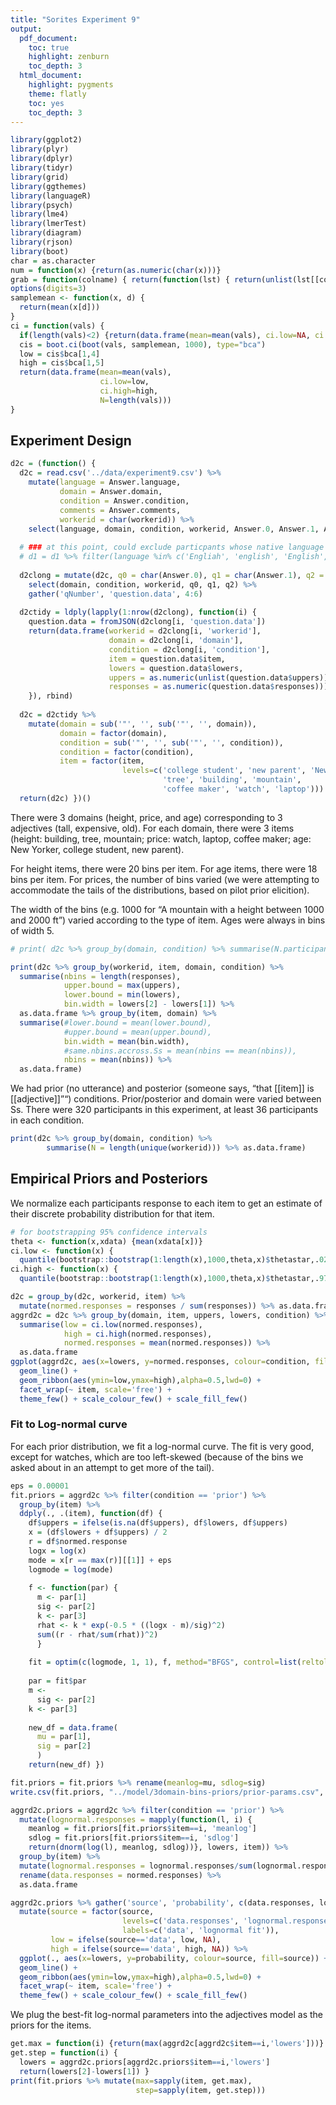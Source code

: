 ```yaml
---
title: "Sorites Experiment 9"
output:
  pdf_document:
    toc: true
    highlight: zenburn
    toc_depth: 3
  html_document:
    highlight: pygments
    theme: flatly
    toc: yes
    toc_depth: 3
---
```


```r
library(ggplot2)
library(plyr)
library(dplyr)
library(tidyr)
library(grid)
library(ggthemes)
library(languageR)
library(psych)
library(lme4)
library(lmerTest)
library(diagram)
library(rjson)
library(boot)
char = as.character
num = function(x) {return(as.numeric(char(x)))}
grab = function(colname) { return(function(lst) { return(unlist(lst[[colname]])) }) }
options(digits=3)
samplemean <- function(x, d) {
  return(mean(x[d]))
}
ci = function(vals) {
  if(length(vals)<2) {return(data.frame(mean=mean(vals), ci.low=NA, ci.high=NA, N=length(vals)))}
  cis = boot.ci(boot(vals, samplemean, 1000), type="bca")
  low = cis$bca[1,4]
  high = cis$bca[1,5]
  return(data.frame(mean=mean(vals),
                    ci.low=low,
                    ci.high=high,
                    N=length(vals)))
}
```
  
Experiment Design
-----------------

```r
d2c = (function() {
  d2c = read.csv('../data/experiment9.csv') %>%
    mutate(language = Answer.language,
           domain = Answer.domain,
           condition = Answer.condition,
           comments = Answer.comments,
           workerid = char(workerid)) %>%
    select(language, domain, condition, workerid, Answer.0, Answer.1, Answer.2, comments)
  
  # ### at this point, could exclude particpants whose native language was not english:
  # d1 = d1 %>% filter(language %in% c('Engliah', 'english', 'English', 'ENGLISH', 'Enlish))
  
  d2clong = mutate(d2c, q0 = char(Answer.0), q1 = char(Answer.1), q2 = char(Answer.2)) %>%
    select(domain, condition, workerid, q0, q1, q2) %>%
    gather('qNumber', 'question.data', 4:6)
  
  d2ctidy = ldply(lapply(1:nrow(d2clong), function(i) {
    question.data = fromJSON(d2clong[i, 'question.data'])
    return(data.frame(workerid = d2clong[i, 'workerid'],
                      domain = d2clong[i, 'domain'],
                      condition = d2clong[i, 'condition'],
                      item = question.data$item,
                      lowers = question.data$lowers,
                      uppers = as.numeric(unlist(question.data$uppers)),
                      responses = as.numeric(question.data$responses)))
    }), rbind)
  
  d2c = d2ctidy %>%
    mutate(domain = sub('"', '', sub('"', '', domain)),
           domain = factor(domain),
           condition = sub('"', '', sub('"', '', condition)),
           condition = factor(condition),
           item = factor(item,
                         levels=c('college student', 'new parent', 'New Yorker',
                                  'tree', 'building', 'mountain',
                                  'coffee maker', 'watch', 'laptop')))
  return(d2c) })()
```

There were 3 domains (height, price, and age) corresponding to 3 adjectives (tall, expensive, old). For each domain, there were 3 items (height: building, tree, mountain; price: watch, laptop, coffee maker; age: New Yorker, college student, new parent).

For height items, there were 20 bins per item. For age items, there were 18 bins per item. For prices, the number of bins varied (we were attempting to accommodate the tails of the distributions, based on pilot prior elicition).

The width of the bins (e.g. 1000 for "A mountain with a height between 1000 and 2000 ft") varied according to the type of item. Ages were always in bins of width 5.

```r
# print( d2c %>% group_by(domain, condition) %>% summarise(N.participants=length(unique(workerid))) %>% as.data.frame )

print(d2c %>% group_by(workerid, item, domain, condition) %>%
  summarise(nbins = length(responses),
            upper.bound = max(uppers),
            lower.bound = min(lowers),
            bin.width = lowers[2] - lowers[1]) %>%
  as.data.frame %>% group_by(item, domain) %>%
  summarise(#lower.bound = mean(lower.bound),
            #upper.bound = mean(upper.bound),
            bin.width = mean(bin.width),
            #same.nbins.accross.Ss = mean(nbins == mean(nbins)),
            nbins = mean(nbins)) %>%
  as.data.frame)
```

We had prior (no utterance) and posterior (someone says, "that [[item]] is [[adjective]]"") conditions. Prior/posterior and domain were varied between Ss. There were 320 participants in this experiment, at least 36 participants in each condition.

```r
print(d2c %>% group_by(domain, condition) %>%
        summarise(N = length(unique(workerid))) %>% as.data.frame)
```
  
Empirical Priors and Posteriors
-------------------------------

We normalize each participants response to each item to get an estimate of their discrete probability distribution for that item.

```r
# for bootstrapping 95% confidence intervals
theta <- function(x,xdata) {mean(xdata[x])}
ci.low <- function(x) {
  quantile(bootstrap::bootstrap(1:length(x),1000,theta,x)$thetastar,.025)}
ci.high <- function(x) {
  quantile(bootstrap::bootstrap(1:length(x),1000,theta,x)$thetastar,.975)}

d2c = group_by(d2c, workerid, item) %>%
  mutate(normed.responses = responses / sum(responses)) %>% as.data.frame
aggrd2c = d2c %>% group_by(domain, item, uppers, lowers, condition) %>%
  summarise(low = ci.low(normed.responses),
            high = ci.high(normed.responses),
            normed.responses = mean(normed.responses)) %>%
  as.data.frame
ggplot(aggrd2c, aes(x=lowers, y=normed.responses, colour=condition, fill=condition)) +
  geom_line() +
  geom_ribbon(aes(ymin=low,ymax=high),alpha=0.5,lwd=0) +
  facet_wrap(~ item, scale='free') +
  theme_few() + scale_colour_few() + scale_fill_few()
```

### Fit to Log-normal curve

For each prior distribution, we fit a log-normal curve. The fit is very good, except for watches, which are too left-skewed (because of the bins we asked about in an attempt to get more of the tail).

```r
eps = 0.00001
fit.priors = aggrd2c %>% filter(condition == 'prior') %>%
  group_by(item) %>%
  ddply(., .(item), function(df) {
    df$uppers = ifelse(is.na(df$uppers), df$lowers, df$uppers)
    x = (df$lowers + df$uppers) / 2
    r = df$normed.response
    logx = log(x)
    mode = x[r == max(r)][[1]] + eps
    logmode = log(mode)
    
    f <- function(par) {
      m <- par[1]
      sig <- par[2]
      k <- par[3]
      rhat <- k * exp(-0.5 * ((logx - m)/sig)^2)
      sum((r - rhat/sum(rhat))^2)
      }
    
    fit = optim(c(logmode, 1, 1), f, method="BFGS", control=list(reltol=1e-9))
    
    par = fit$par
    m <- 
      sig <- par[2]
    k <- par[3]
    
    new_df = data.frame(
      mu = par[1],
      sig = par[2]
      )
    return(new_df) })

fit.priors = fit.priors %>% rename(meanlog=mu, sdlog=sig)
write.csv(fit.priors, "../model/3domain-bins-priors/prior-params.csv", row.names=F)

aggrd2c.priors = aggrd2c %>% filter(condition == 'prior') %>%
  mutate(lognormal.responses = mapply(function(l, i) {
    meanlog = fit.priors[fit.priors$item==i, 'meanlog']
    sdlog = fit.priors[fit.priors$item==i, 'sdlog']
    return(dnorm(log(l), meanlog, sdlog))}, lowers, item)) %>%
  group_by(item) %>%
  mutate(lognormal.responses = lognormal.responses/sum(lognormal.responses)) %>%
  rename(data.responses = normed.responses) %>%
  as.data.frame

aggrd2c.priors %>% gather('source', 'probability', c(data.responses, lognormal.responses)) %>%
  mutate(source = factor(source,
                         levels=c('data.responses', 'lognormal.responses'),
                         labels=c('data', 'lognormal fit')),
         low = ifelse(source=='data', low, NA),
         high = ifelse(source=='data', high, NA)) %>%
  ggplot(., aes(x=lowers, y=probability, colour=source, fill=source)) +
  geom_line() +
  geom_ribbon(aes(ymin=low,ymax=high),alpha=0.5,lwd=0) +
  facet_wrap(~ item, scale='free') +
  theme_few() + scale_colour_few() + scale_fill_few()
```

We plug the best-fit log-normal parameters into the adjectives model as the priors for the items.

```r
get.max = function(i) {return(max(aggrd2c[aggrd2c$item==i,'lowers']))}
get.step = function(i) {
  lowers = aggrd2c.priors[aggrd2c.priors$item==i,'lowers']
  return(lowers[2]-lowers[1]) }
print(fit.priors %>% mutate(max=sapply(item, get.max),
                            step=sapply(item, get.step)))
```

<!--
Adjectives Model vs. Empirical Posterior
----------------------------------------

I ran the [adjectives model](../model/adjectives-lognormal-prior.wppl) on the [fit lognormal prior from this experiment](../model/3domain-bins-priors/prior-params.csv).

We graph the posterior predictions of the model against the posterior data from this experiment.

```r
## run model, graph against empirical posterior
m0 = do.call(rbind,
             lapply(
               list.files('../model/3domain-bins-priors/simulation-results/commit-5c33ee3ca354b8340b543f466b62a8204b2e3e2f/',
                          pattern='.*csv$'),
               function(filename) {
                 return(read.csv(
                   paste('../model/3domain-bins-priors/simulation-results/commit-5c33ee3ca354b8340b543f466b62a8204b2e3e2f/',
                         filename, sep=''),
                   header=F,
                   col.names=c('item', 'cost', 'price', 'theta', 'score', 'probability', 'alpha')))
                 })) %>% 
  mutate(alpha = num(alpha), cost = num(cost))
```

We also get predictions from this model for sorites, though we have no experimental data to test this against for the age and height domains.

```r
## graph sorites predictions
```
-->
